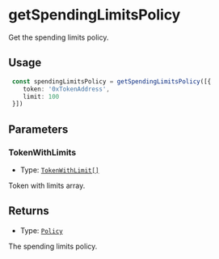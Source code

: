 # getSpendingLimitsPolicy

Get the spending limits policy.

## Usage

```typescript copy
 const spendingLimitsPolicy = getSpendingLimitsPolicy([{
    token: '0xTokenAddress',
    limit: 100
 }])
```

## Parameters

### TokenWithLimits

- Type: [`TokenWithLimit[]`](/module-sdk/glossary/types#tokenwithlimit)

Token with limits array.

## Returns

- Type: [`Policy`](/module-sdk/glossary/types#policy-1)

The spending limits policy.

